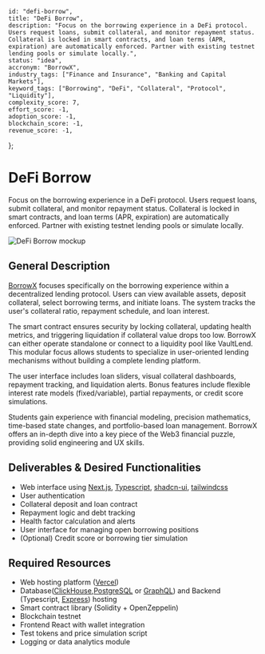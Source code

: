     id: "defi-borrow",
    title: "DeFi Borrow",
    description: "Focus on the borrowing experience in a DeFi protocol. Users request loans, submit collateral, and monitor repayment status. Collateral is locked in smart contracts, and loan terms (APR, expiration) are automatically enforced. Partner with existing testnet lending pools or simulate locally.",
    status: "idea",
    accronym: "BorrowX",
    industry_tags: ["Finance and Insurance", "Banking and Capital Markets"],
    keyword_tags: ["Borrowing", "DeFi", "Collateral", "Protocol", "Liquidity"],
    complexity_score: 7,
    effort_score: -1,
    adoption_score: -1,
    blockchain_score: -1,
    revenue_score: -1,
};

# DeFi Borrow

Focus on the borrowing experience in a DeFi protocol. Users request loans, submit collateral, and monitor repayment status. Collateral is locked in smart contracts, and loan terms (APR, expiration) are automatically enforced. Partner with existing testnet lending pools or simulate locally.

![DeFi Borrow mockup](/images/project/defi-borrow.jpg)

## General Description

[BorrowX](https://borrowx.monark.io) focuses specifically on the borrowing experience within a decentralized lending protocol. Users can view available assets, deposit collateral, select borrowing terms, and initiate loans. The system tracks the user's collateral ratio, repayment schedule, and loan interest.

The smart contract ensures security by locking collateral, updating health metrics, and triggering liquidation if collateral value drops too low. BorrowX can either operate standalone or connect to a liquidity pool like VaultLend. This modular focus allows students to specialize in user-oriented lending mechanisms without building a complete lending platform.

The user interface includes loan sliders, visual collateral dashboards, repayment tracking, and liquidation alerts. Bonus features include flexible interest rate models (fixed/variable), partial repayments, or credit score simulations.

Students gain experience with financial modeling, precision mathematics, time-based state changes, and portfolio-based loan management. BorrowX offers an in-depth dive into a key piece of the Web3 financial puzzle, providing solid engineering and UX skills.

## Deliverables & Desired Functionalities

- Web interface using [Next.js](https://nextjs.org/), [Typescript](https://www.typescriptlang.org/), [shadcn-ui](https://ui.shadcn.com/), [tailwindcss](https://tailwindcss.com/)
- User authentication 
- Collateral deposit and loan contract
- Repayment logic and debt tracking
- Health factor calculation and alerts
- User interface for managing open borrowing positions
- (Optional) Credit score or borrowing tier simulation

## Required Resources

- Web hosting platform ([Vercel](https://www.vercel.com/))
- Database([ClickHouse](https://clickhouse.com/),[PostgreSQL](https://www.postgresql.org/) or [GraphQL](https://graphql.org/)) and Backend (Typescript, [Express](https://expressjs.com/)) hosting
- Smart contract library (Solidity + OpenZeppelin)
- Blockchain testnet
- Frontend React with wallet integration
- Test tokens and price simulation script
- Logging or data analytics module
